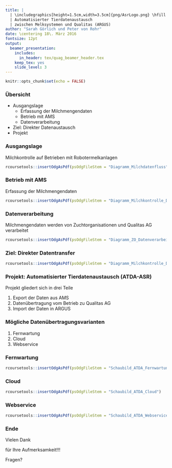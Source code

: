---
title: |
  | \includegraphics[height=1.5cm,width=3.5cm]{png/AsrLogo.png} \hfill \includegraphics[height=1.5cm,width=3.5cm]{png/QualitasLogo.png} \vspace{1cm}
  | Automatisierter Tierdatenaustausch
  | zwischen Melksystemen und Qualitas (ARGUS)
author: "Sarah Görlich und Peter von Rohr"
date: \centering 18\. März 2016
fontsize: 12pt
output: 
  beamer_presentation:
    includes:
      in_header: tex/quag_beamer_header.tex
    keep_tex: yes
    slide_level: 3
---

```{r setup, include=FALSE}
knitr::opts_chunk$set(echo = FALSE)
```


### Übersicht

* Ausgangslage
    + Erfassung der Milchmengendaten
    + Betrieb mit AMS
    + Datenverarbeitung
* Ziel: Direkter Datenaustausch
* Projekt


### Ausgangslage

Milchkontrolle auf Betrieben mit Robotermelkanlagen

```{r InsertOdgFigureDiagrammMilchdatenfluss, echo=FALSE, results='asis'}
rcoursetools::insertOdgAsPdf(psOdgFileStem = "Diagramm_Milchdatenfluss")
```


### Betrieb mit AMS

Erfassung der Milchmengendaten

```{r InsertOdgFigureDiagrammMilchkontrolleBetrieb, echo=FALSE, results='asis'}
rcoursetools::insertOdgAsPdf(psOdgFileStem = "Diagramm_Milchkontrolle_DetailBetrieb")
```


### Datenverarbeitung

Milchmengendaten werden von Zuchtorganisationen und Qualitas AG verarbeitet

```{r InsertOdgFigureDiagrammDatenverarbeitungZO, echo=FALSE, results='asis'}
rcoursetools::insertOdgAsPdf(psOdgFileStem = "Diagramm_ZO_Datenverarbeitung")
```


### Ziel: Direkter Datentransfer

```{r InsertOdgFigureDiagrammDirekterDatentransfer, echo=FALSE, results='asis'}
rcoursetools::insertOdgAsPdf(psOdgFileStem = "Diagramm_Milchkontrolle_DirekterDatentransfer")
```


### Projekt: Automatisierter Tierdatenaustausch (ATDA-ASR)

Projekt gliedert sich in drei Teile

1. Export der Daten aus AMS
2. Datenübertragung vom Betrieb zu Qualitas AG
3. Import der Daten in ARGUS


### Mögliche Datenübertragungsvarianten

1. Fernwartung
2. Cloud
3. Webservice


### Fernwartung

```{r FigureFernwartung, echo=FALSE, results='asis'}
rcoursetools::insertOdgAsPdf(psOdgFileStem = "Schaubild_ATDA_Fernwartung")
```


### Cloud

```{r FigureCloud, echo=FALSE, results='asis'}
rcoursetools::insertOdgAsPdf(psOdgFileStem = "Schaubild_ATDA_Cloud")
```


### Webservice

```{r FigureWebService, echo=FALSE, results='asis'}
rcoursetools::insertOdgAsPdf(psOdgFileStem = "Schaubild_ATDA_Webservice")
```


### Ende


\centering \huge Vielen Dank

für Ihre Aufmerksamkeit!!!

Fragen?
